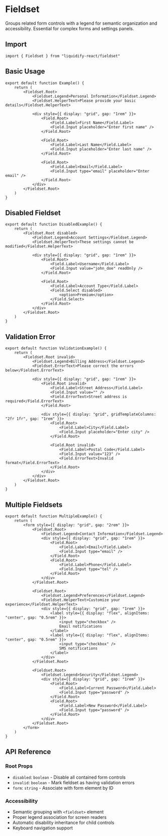 # Fieldset

Groups related form controls with a legend for semantic organization and accessibility. Essential for complex forms and settings panels.

## Import

```tsx
import { Fieldset } from "liquidify-react/fieldset"
```

## Basic Usage

```tsx
export default function Example() {
	return (
		<Fieldset.Root>
			<Fieldset.Legend>Personal Information</Fieldset.Legend>
			<Fieldset.HelperText>Please provide your basic details</Fieldset.HelperText>
			
			<div style={{ display: "grid", gap: "1rem" }}>
				<Field.Root>
					<Field.Label>First Name</Field.Label>
					<Field.Input placeholder="Enter first name" />
				</Field.Root>
				
				<Field.Root>
					<Field.Label>Last Name</Field.Label>
					<Field.Input placeholder="Enter last name" />
				</Field.Root>
				
				<Field.Root>
					<Field.Label>Email</Field.Label>
					<Field.Input type="email" placeholder="Enter email" />
				</Field.Root>
			</div>
		</Fieldset.Root>
	)
}
```

## Disabled Fieldset

```tsx
export default function DisabledExample() {
	return (
		<Fieldset.Root disabled>
			<Fieldset.Legend>Account Settings</Fieldset.Legend>
			<Fieldset.HelperText>These settings cannot be modified</Fieldset.HelperText>
			
			<div style={{ display: "grid", gap: "1rem" }}>
				<Field.Root>
					<Field.Label>Username</Field.Label>
					<Field.Input value="john_doe" readOnly />
				</Field.Root>
				
				<Field.Root>
					<Field.Label>Account Type</Field.Label>
					<Field.Select disabled>
						<option>Premium</option>
					</Field.Select>
				</Field.Root>
			</div>
		</Fieldset.Root>
	)
}
```

## Validation Error

```tsx
export default function ValidationExample() {
	return (
		<Fieldset.Root invalid>
			<Fieldset.Legend>Billing Address</Fieldset.Legend>
			<Fieldset.ErrorText>Please correct the errors below</Fieldset.ErrorText>
			
			<div style={{ display: "grid", gap: "1rem" }}>
				<Field.Root invalid>
					<Field.Label>Street Address</Field.Label>
					<Field.Input value="" />
					<Field.ErrorText>Street address is required</Field.ErrorText>
				</Field.Root>
				
				<div style={{ display: "grid", gridTemplateColumns: "2fr 1fr", gap: "1rem" }}>
					<Field.Root>
						<Field.Label>City</Field.Label>
						<Field.Input placeholder="Enter city" />
					</Field.Root>
					
					<Field.Root invalid>
						<Field.Label>Postal Code</Field.Label>
						<Field.Input value="123" />
						<Field.ErrorText>Invalid format</Field.ErrorText>
					</Field.Root>
				</div>
			</div>
		</Fieldset.Root>
	)
}
```

## Multiple Fieldsets

```tsx
export default function MultipleExample() {
	return (
		<form style={{ display: "grid", gap: "2rem" }}>
			<Fieldset.Root>
				<Fieldset.Legend>Contact Information</Fieldset.Legend>
				<div style={{ display: "grid", gap: "1rem" }}>
					<Field.Root>
						<Field.Label>Email</Field.Label>
						<Field.Input type="email" />
					</Field.Root>
					<Field.Root>
						<Field.Label>Phone</Field.Label>
						<Field.Input type="tel" />
					</Field.Root>
				</div>
			</Fieldset.Root>
			
			<Fieldset.Root>
				<Fieldset.Legend>Preferences</Fieldset.Legend>
				<Fieldset.HelperText>Customize your experience</Fieldset.HelperText>
				<div style={{ display: "grid", gap: "1rem" }}>
					<label style={{ display: "flex", alignItems: "center", gap: "0.5rem" }}>
						<input type="checkbox" />
						Email notifications
					</label>
					<label style={{ display: "flex", alignItems: "center", gap: "0.5rem" }}>
						<input type="checkbox" />
						SMS notifications
					</label>
				</div>
			</Fieldset.Root>
			
			<Fieldset.Root>
				<Fieldset.Legend>Security</Fieldset.Legend>
				<div style={{ display: "grid", gap: "1rem" }}>
					<Field.Root>
						<Field.Label>Current Password</Field.Label>
						<Field.Input type="password" />
					</Field.Root>
					<Field.Root>
						<Field.Label>New Password</Field.Label>
						<Field.Input type="password" />
					</Field.Root>
				</div>
			</Fieldset.Root>
		</form>
	)
}
```

## API Reference

### Root Props
- `disabled`: `boolean` - Disable all contained form controls
- `invalid`: `boolean` - Mark fieldset as having validation errors
- `form`: `string` - Associate with form element by ID

### Accessibility
- Semantic grouping with `<fieldset>` element
- Proper legend association for screen readers
- Automatic disability inheritance for child controls
- Keyboard navigation support
